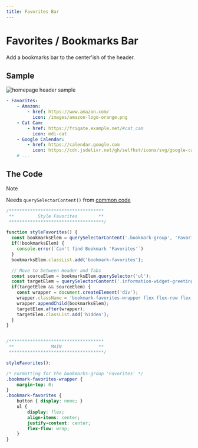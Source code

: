 ```yaml
---
title: Favorites Bar
---
```

# Favorites / Bookmarks Bar

Add a bookmarks bar to the center'ish of the header.

## Sample

![homepage header sample](./img/homepage-header.png)

```yaml filename="bookmarks.yaml"
- Favorites:
    - Amazon:
        - href: https://www.amazon.com/
          icon: /images/amazon-logo-orange.png
    - Cat Cam:
        - href: https://frigate.example.net/#cat_cam
          icon: mdi-cat
    - Google Calendar:
        - href: https://calendar.google.com
          icon: https://cdn.jsdelivr.net/gh/selfhst/icons/svg/google-calendar.svg
    # ...
```


## The Code

> [!NOTE]
>
> Needs `querySelectorContent()` from [common code](./common)

```javascript filename="custom.js"
/************************************
 **         Style Favorites        **
 ************************************/

function styleFavorites() {
  const bookmarksElem = querySelectorContent('.bookmark-group', 'Favorites')
  if(!bookmarksElem) {
    console.error(`Can't find Bookmark 'Favorites'`)
  }
  bookmarksElem.classList.add('bookmark-favorites');

  // Move to between Header and Tabs
  const sourceElem = bookmarksElem.querySelector('ul');
  const targetElem = querySelectorContent('.information-widget-greeting', '{FAVORITES}')
  if(targetElem && sourceElem) {
    const wrapper = document.createElement('div');
    wrapper.className = 'bookmark-favorites-wrapper flex flex-row flex-wrap justify-between m-5 mt-0 mb-0';
    wrapper.appendChild(bookmarksElem);
    targetElem.after(wrapper);
    targetElem.classList.add('hidden');
  }
}


/************************************
 **              MAIN              **
 ************************************/

styleFavorites();
```



```css filename="custom.css"
/* Formatting for the bookmarks-group 'Favorites' */
.bookmark-favorites-wrapper {
    margin-top: 0;
}
.bookmark-favorites { 
    button { display: none; }
    ul {
        display: flex;
        align-items: center;
        justify-content: center;
        flex-flow: wrap;
    }
}
```

